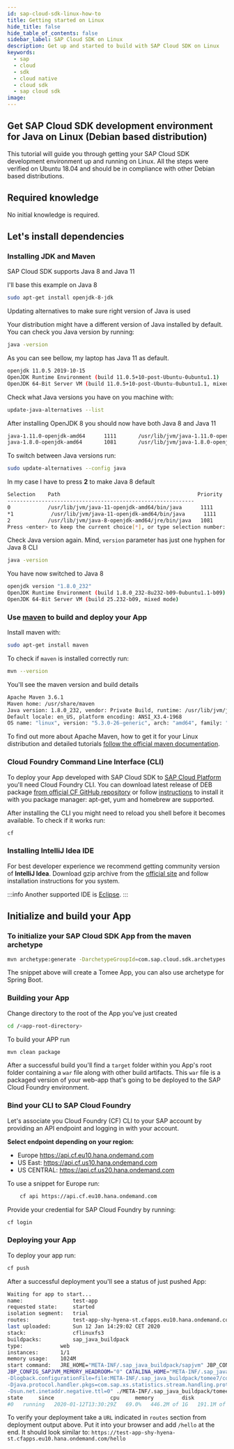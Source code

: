 ```yaml
---
id: sap-cloud-sdk-linux-how-to
title: Getting started on Linux
hide_title: false
hide_table_of_contents: false
sidebar_label: SAP Cloud SDK on Linux
description: Get up and started to build with SAP Cloud SDK on Linux
keywords:
  - sap
  - cloud
  - sdk
  - cloud native
  - cloud sdk
  - sap cloud sdk
image:
---
```


## Get SAP Cloud SDK development environment for Java on Linux (Debian based distribution)

This tutorial will guide you through getting your SAP Cloud SDK development environment up and running on Linux. All the
steps were verified on Ubuntu 18.04 and should be in compliance with other Debian based distributions.

## Required knowledge

No initial knowledge is required.

## Let's install dependencies

### Installing JDK and Maven

SAP Cloud SDK supports Java 8 and Java 11

I'll base this example on Java 8

```bash
sudo apt-get install openjdk-8-jdk
```

Updating alternatives to make sure right version of Java is used

Your distribution might have a different version of Java installed by default. You can check you Java version by
running:

```bash
java -version
```

As you can see bellow, my laptop has Java 11 as default.

```bash
openjdk 11.0.5 2019-10-15
OpenJDK Runtime Environment (build 11.0.5+10-post-Ubuntu-0ubuntu1.1)
OpenJDK 64-Bit Server VM (build 11.0.5+10-post-Ubuntu-0ubuntu1.1, mixed mode)
```

Check what Java versions you have on you machine with:

```bash
update-java-alternatives --list
```

After installing OpenJDK 8 you should now have both Java 8 and Java 11

```bash
java-1.11.0-openjdk-amd64      1111       /usr/lib/jvm/java-1.11.0-openjdk-amd64
java-1.8.0-openjdk-amd64       1081       /usr/lib/jvm/java-1.8.0-openjdk-amd64
```

To switch between Java versions run:

```bash
sudo update-alternatives --config java
```

In my case I have to press **2** to make Java 8 default

```bash
Selection    Path                                            Priority   Status
------------------------------------------------------------
0            /usr/lib/jvm/java-11-openjdk-amd64/bin/java      1111      auto mode
*1            /usr/lib/jvm/java-11-openjdk-amd64/bin/java      1111      manual mode
2            /usr/lib/jvm/java-8-openjdk-amd64/jre/bin/java   1081      manual mode
Press <enter> to keep the current choice[*], or type selection number:
```

Check Java version again. Mind, `version` parameter has just one hyphen for Java 8 CLI

```bash
java -version
```

You have now switched to Java 8

```bash
openjdk version "1.8.0_232"
OpenJDK Runtime Environment (build 1.8.0_232-8u232-b09-0ubuntu1.1-b09)
OpenJDK 64-Bit Server VM (build 25.232-b09, mixed mode)
```

### Use [maven](https://maven.apache.org/) to build and deploy your App

Install maven with:

```bash
sudo apt-get install maven
```

To check if `maven` is installed correctly run:

```bash
mvn --version
```

You'll see the maven version and build details

```bash
Apache Maven 3.6.1
Maven home: /usr/share/maven
Java version: 1.8.0_232, vendor: Private Build, runtime: /usr/lib/jvm/java-8-openjdk-amd64/jre
Default locale: en_US, platform encoding: ANSI_X3.4-1968
OS name: "linux", version: "5.3.0-26-generic", arch: "amd64", family: "unix"
```

To find out more about Apache Maven, how to get it for your Linux distribution and detailed tutorials [follow the
official maven documentation](https://maven.apache.org/).

### Cloud Foundry Command Line Interface (CLI)

To deploy your App developed with SAP Cloud SDK to [SAP Cloud Platform](https://www.sap.com/products/cloud-platform.html)
you'll need Cloud Foundry CLI. You can download latest release of DEB package [from official CF GitHub
repository](https://github.com/cloudfoundry/cli/releases) or follow
[instructions](https://github.com/cloudfoundry/cli#installing-using-a-package-manager) to install it with you package
manager: apt-get, yum and homebrew are supported.

After installing the CLI you might need to reload you shell before it becomes available. To check if it works run:

```bash
cf
```

### Installing IntelliJ Idea IDE

For best developer experience we recommend getting community version of **IntelliJ Idea**. Download gzip archive from the
[official site](https://www.jetbrains.com/idea/download/#section=linux) and follow installation instructions for you
system.

:::info
Another supported IDE is [Eclipse](https://www.eclipse.org/ide/).
:::

## Initialize and build your App

### To initialize your SAP Cloud SDK App from the maven archetype

```bash
mvn archetype:generate -DarchetypeGroupId=com.sap.cloud.sdk.archetypes -DarchetypeArtifactId=scp-cf-tomee -DarchetypeVersion=RELEASE
```

The snippet above will create a Tomee App, you can also use archetype for Spring Boot.

### Building your App

Change directory to the root of the App you've just created

```bash
cd /<app-root-directory>
```

To build your APP run

```bash
mvn clean package
```

After a successful build you'll find a `target` folder within you App's root folder containing a `war` file
along with other build artifacts. This `war` file is a packaged version of your web-app that's going to be deployed to the
SAP Cloud Foundry environment.

### Bind your CLI to SAP Cloud Foundry

Let's associate you Cloud Foundry (CF) CLI to your SAP account by providing an API endpoint and logging in with your
account.

**Select endpoint depending on your region:**

- Europe <https://api.cf.eu10.hana.ondemand.com>
- US East: <https://api.cf.us10.hana.ondemand.com>
- US CENTRAL: <https://api.cf.us20.hana.ondemand.com>

To use a snippet for Europe run:

```bash
    cf api https://api.cf.eu10.hana.ondemand.com
```

Provide your credential for SAP Cloud Foundry by running:

```bash
cf login
```

### Deploying your App

To deploy your app run:

```bash
cf push
```

After a successful deployment you'll see a status of just pushed App:

```bash
Waiting for app to start...
name:                test-app
requested state:     started
isolation segment:   trial
routes:              test-app-shy-hyena-st.cfapps.eu10.hana.ondemand.com
last uploaded:       Sun 12 Jan 14:29:02 CET 2020
stack:               cflinuxfs3
buildpacks:          sap_java_buildpack
type:            web
instances:       1/1
memory usage:    1024M
start command:   JRE_HOME="META-INF/.sap_java_buildpack/sapjvm" JBP_CONFIG_SAPJVM_MEMORY_STACK_THREADS="250" JBP_CLASSPATH="" JBP_CONFIG_SAPJVM_MEMORY_CLASS_COUNT="" JAVA_HOME="META-INF/.sap_java_buildpack/sapjvm"
JBP_CONFIG_SAPJVM_MEMORY_HEADROOM="0" CATALINA_HOME="META-INF/.sap_java_buildpack/tomee7" JAVA_OPTS=" -Djava.io.tmpdir=$TMPDIR -Dhttp.port=$PORT -Daccess.logging.enabled=false
-Dlogback.configurationFile=file:META-INF/.sap_java_buildpack/tomee7/conf/logback.xml -DSAPJVM_EXTENSION_COMMAND_HANDLER=com.sap.xs2rt.dropletaddon.JvmExtensionCommandHandler
-Djava.protocol.handler.pkgs=com.sap.xs.statistics.stream.handling.protocols -agentpath:/app/META-INF/.sap_java_buildpack/jvm_kill/jvmkill-1.12.0.RELEASE-trusty.so=printHeapHistogram=1 -Dsun.net.inetaddr.ttl=0
-Dsun.net.inetaddr.negative.ttl=0" ./META-INF/.sap_java_buildpack/tomee7/bin/catalina.sh run
state     since                  cpu     memory         disk           details
#0   running   2020-01-12T13:30:29Z   69.0%   446.2M of 1G   191.1M of 1G
```

To verify your deployment take a `URL` indicated in `routes` section from deployment output above. Put it into your
browser and add `/hello` at the end. It should look similar to: `https://test-app-shy-hyena-st.cfapps.eu10.hana.ondemand.com/hello`
